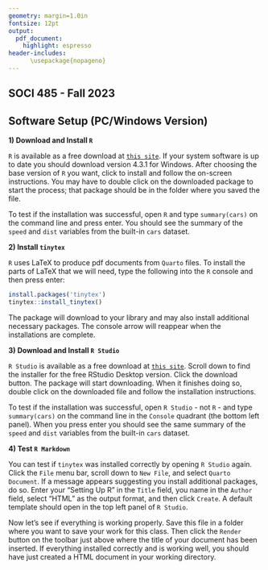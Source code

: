 ```yaml
---
geometry: margin=1.0in
fontsize: 12pt
output: 
  pdf_document:
    highlight: espresso
header-includes:
      \usepackage{nopageno}
---
```


## SOCI 485 - Fall 2023
## Software Setup (PC/Windows Version)

**1) Download and Install `R`**

`R` is available as a free download at [`this site`](https://cran.r-project.org). If your system software is up to date you should download version 4.3.1 for Windows. After choosing the base version of `R` you want, click to install and follow the on-screen instructions. You may have to double click on the downloaded package to start the process; that package should be in the folder where you saved the file.

To test if the installation was successful, open `R` and type `summary(cars)` on the command line and press enter. You should see the summary of the `speed` and `dist` variables from the built-in `cars` dataset.

**2) Install `tinytex`**

`R` uses LaTeX to produce pdf documents from `Quarto` files. To install the parts of LaTeX that we will need, type the following into the `R` console and then press enter:

```r
install.packages('tinytex')
tinytex::install_tinytex()
```

The package will download to your library and may also install additional necessary packages. The console arrow will reappear when the installations are complete.

**3) Download and Install `R Studio`**

`R Studio` is available as a free download at [`this site`](https://www.rstudio.com/products/rstudio/download/). Scroll down to find the installer for the free RStudio Desktop version. Click the download button. The package will start downloading. When it finishes doing so, double click on the downloaded file and follow the installation instructions.

To test if the installation was successful, open `R Studio` - not `R` - and type `summary(cars)` on the command line in the `Console` quadrant (the bottom left panel). When you press enter you should see the same summary of the `speed` and `dist` variables from the built-in `cars` dataset.

**4) Test `R Markdown`**

You can test if `tinytex` was installed correctly by opening `R Studio` again. Click the `File` menu bar, scroll down to `New File`, and select `Quarto Document`. If a message appears suggesting you install additional packages, do so. Enter your "Setting Up R" in the `Title` field, you name in the `Author` field, select "HTML" as the output format, and then click `Create`. A default template should open in the top left panel of `R Studio`.

Now let's see if everything is working properly. Save this file in a folder where you want to save your work for this class. Then click the `Render` button on the toolbar just above where the title of your document has been inserted. If everything installed correctly and is working well, you should have just created a HTML document in your working directory.